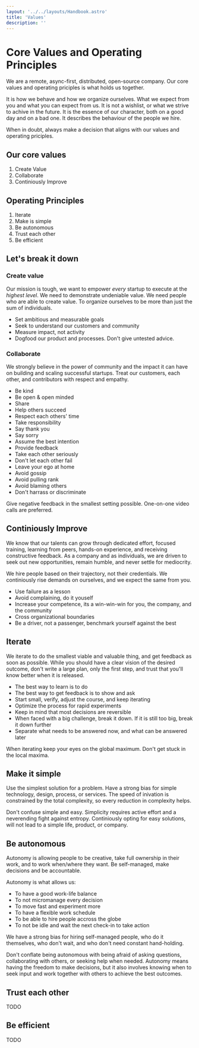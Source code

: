 ```yaml
---
layout: '../../layouts/Handbook.astro'
title: 'Values'
description: ''
---
```


# Core Values and Operating Principles

We are a remote, async-first, distributed, open-source company. Our core values 
and operating priciples is what holds us together.

It is how we behave and how we organize ourselves. What we expect from you and
what you can expect from us. It is not a wishlist, or what we strive to achive
in the future. It is the essence of our character, both on a good day and on a
bad one. It describes the behaviour of the people we hire.

When in doubt, always make a decision that aligns with our values and operating
priciples.

## Our core values

1. Create Value
2. Collaborate
3. Continiously Improve

## Operating Principles

1. Iterate
2. Make is simple
3. Be autonomous
4. Trust each other
5. Be efficient

## Let's break it down

### Create value

Our mission is tough, we want to empower _every_ startup to execute at the 
_highest level_. We need to demonstrate undeniable value. We need people who
are able to create value. To organize ourselves to be more than just the sum 
of individuals.

- Set ambitious and measurable goals
- Seek to understand our customers and community
- Measure impact, not activity
- Dogfood our product and processes. Don't give untested advice.

### Collaborate

We strongly believe in the power of community and the impact it can have on building 
and scaling successful startups. Treat our customers, each other, and contributors 
with respect and empathy.

- Be kind
- Be open & open minded
- Share
- Help others succeed
- Respect each others' time
- Take responsibility
- Say thank you
- Say sorry
- Assume the best intention
- Provide feedback
- Take each other seriously
- Don't let each other fail
- Leave your ego at home
- Avoid gossip
- Avoid pulling rank
- Avoid blaming others
- Don't harrass or discriminate

Give negative feedback in the smallest setting possible. One-on-one video calls are preferred.

## Continiously Improve

We know that our talents can grow through dedicated effort, focused training, learning 
from peers, hands-on experience, and receiving constructive feedback. As a company and as 
individuals, we are driven to seek out new opportunities, remain humble, and never settle 
for mediocrity.

We hire people based on their trajectory, not their credentials. We continiously rise demands
on ourselves, and we expect the same from you.

- Use failure as a lesson
- Avoid complaining, do it youself
- Increase your competence, its a win-win-win for you, the company, and the community
- Cross organizational boundaries
- Be a driver, not a passenger, benchmark yourself against the best

## Iterate

We iterate to do the smallest viable and valuable thing, and get feedback as soon as possible.
While you should have a clear vision of the desired outcome, don't write a large plan, only the
first step, and trust that you'll know better when it is released.

- The best way to learn is to do
- The best way to get feedback is to show and ask
- Start small, verify, adjust the course, and keep iterating
- Optimize the process for rapid experiments
- Keep in mind that most decisions are reversible
- When faced with a big challenge, break it down. If it is still too big, break it down further
- Separate what needs to be answered now, and what can be answered later

When iterating keep your eyes on the global maximum. Don't get stuck in the local maxima.

## Make it simple

Use the simplest solution for a problem. Have a strong bias for simple technology, 
design, process, or services. The speed of inivation is constrained by the total 
complexity, so every reduction in complexity helps.

Don't confuse simple and easy. Simplicity requires active effort and a neverending fight
against entropy. Continiously opting for easy solutions, will not lead to a simple life,
product, or company.

## Be autonomous

Autonomy is allowing people to be creative, take full ownership in their work, and to work
when/where they want. Be self-managed, make decisions and be accountable. 

Autonomy is what allows us:

- To have a good work-life balance
- To not micromanage every decision
- To move fast and experiment more
- To have a flexible work schedule
- To be able to hire people accross the globe
- To not be idle and wait the next check-in to take action

We have a strong bias for hiring self-managed people, who do it themselves, who don't wait,
and who don't need constant hand-holding.

Don't conflate being autonomous with being afraid of asking questions, collaborating with
others, or seeking help when needed. Autonomy means having the freedom to make decisions, but 
it also involves knowing when to seek input and work together with others to achieve the best 
outcomes.

## Trust each other

TODO

## Be efficient 

TODO
